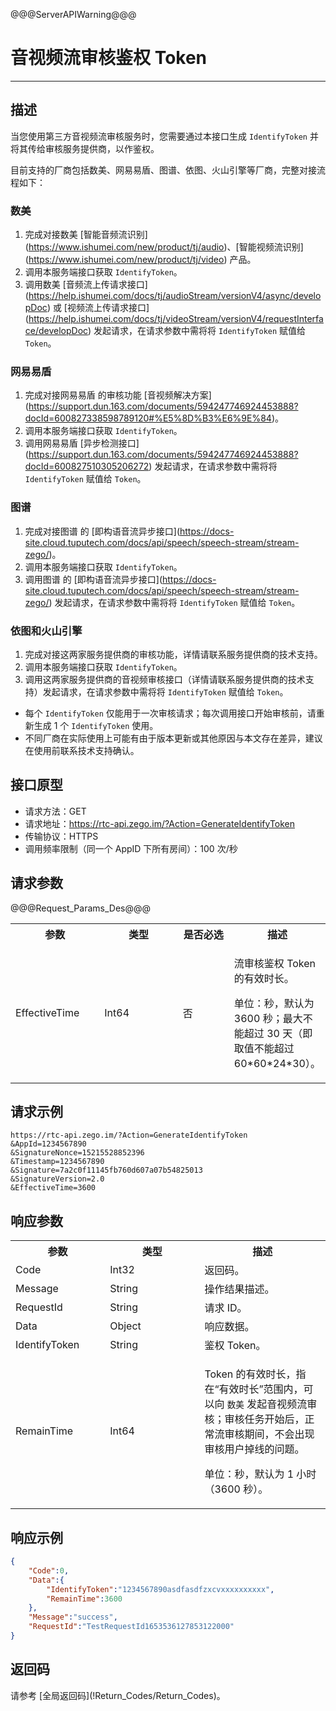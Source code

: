 <style>
table th:nth-of-type(1) {width: 30%;}
table th:nth-of-type(2) {width: 30%;}
table {width: 100%;}
</style>

@@@ServerAPIWarning@@@

# 音视频流审核鉴权 Token

- - -

## 描述

当您使用第三方音视频流审核服务时，您需要通过本接口生成 `IdentifyToken` 并将其传给审核服务提供商，以作鉴权。

目前支持的厂商包括数美、网易易盾、图谱、依图、火山引擎等厂商，完整对接流程如下：

### 数美

1. 完成对接数美 [智能音频流识别\](https://www.ishumei.com/new/product/tj/audio)、[智能视频流识别\](https://www.ishumei.com/new/product/tj/video) 产品。
2. 调用本服务端接口获取 `IdentifyToken`。
3. 调用数美 [音频流上传请求接口\](https://help.ishumei.com/docs/tj/audioStream/versionV4/async/developDoc) 或 [视频流上传请求接口\](https://help.ishumei.com/docs/tj/videoStream/versionV4/requestInterface/developDoc) 发起请求，在请求参数中需将将 `IdentifyToken` 赋值给 `Token`。

### 网易易盾

1. 完成对接网易易盾 的审核功能 [音视频解决方案\](https://support.dun.163.com/documents/594247746924453888?docId=600827338598789120#%E5%8D%B3%E6%9E%84)。
2. 调用本服务端接口获取 `IdentifyToken`。
3. 调用网易易盾 [异步检测接口\](https://support.dun.163.com/documents/594247746924453888?docId=600827510305206272) 发起请求，在请求参数中需将将 `IdentifyToken` 赋值给 `Token`。

### 图谱

1. 完成对接图谱 的 [即构语音流异步接口\](https://docs-site.cloud.tuputech.com/docs/api/speech/speech-stream/stream-zego/)。
2. 调用本服务端接口获取 `IdentifyToken`。
3. 调用图谱 的 [即构语音流异步接口\](https://docs-site.cloud.tuputech.com/docs/api/speech/speech-stream/stream-zego/) 发起请求，在请求参数中需将将 `IdentifyToken` 赋值给 `Token`。

### 依图和火山引擎

1. 完成对接这两家服务提供商的审核功能，详情请联系服务提供商的技术支持。
2. 调用本服务端接口获取 `IdentifyToken`。
3. 调用这两家服务提供商的音视频审核接口（详情请联系服务提供商的技术支持）发起请求，在请求参数中需将将 `IdentifyToken` 赋值给 `Token`。


<div class="mk-warning">

- 每个 `IdentifyToken` 仅能用于一次审核请求；每次调用接口开始审核前，请重新生成 1 个 `IdentifyToken` 使用。
- 不同厂商在实际使用上可能有由于版本更新或其他原因与本文存在差异，建议在使用前联系技术支持确认。
</div>

## 接口原型

- 请求方法：GET
- 请求地址：https://rtc-api.zego.im/?Action=GenerateIdentifyToken
- 传输协议：HTTPS
- 调用频率限制（同一个 AppID 下所有房间）：100 次/秒

## 请求参数

@@@Request_Params_Des@@@

<table>
  <colgroup>
    <col width="20%">
    <col width="20%">
    <col width="20%">
    <col width="40%">
  </colgroup>
<tbody><tr>
<th>参数</th>
<th>类型</th>
<th>是否必选</th>
<th>描述</th>
</tr>
<tr>
<td>EffectiveTime</td>
<td>Int64</td>
<td>否</td>
<td><p>流审核鉴权 Token 的有效时长。</p><p>单位：秒，默认为 3600 秒；最大不能超过 30 天（即取值不能超过 60*60*24*30）。</p></td>
</tr>
</tbody></table>

## 请求示例

```
https://rtc-api.zego.im/?Action=GenerateIdentifyToken
&AppId=1234567890
&SignatureNonce=15215528852396
&Timestamp=1234567890
&Signature=7a2c0f11145fb760d607a07b54825013
&SignatureVersion=2.0
&EffectiveTime=3600
```

## 响应参数


<table class="collapsible-table" >
  <colgroup>
    <col width="30%">
    <col width="20%">
    <col width="50%">
  </colgroup>
<tbody><tr data-row-level="1">
<th>参数</th>
<th>类型</th>
<th>描述</th>
</tr>
<tr data-row-level="2">
<td>Code</td>
<td>Int32</td>
<td>返回码。</td>
</tr>
<tr data-row-level="3">
<td>Message</td>
<td>String</td>
<td>操作结果描述。</td>
</tr>
<tr data-row-level="4">
<td>RequestId</td>
<td>String</td>
<td>请求 ID。</td>
</tr>
<tr data-row-level="5" data-row-child="true">
<td>Data</td>
<td>Object</td>
<td>响应数据。</td>
</tr>
<tr data-row-level="5-1">
<td>IdentifyToken</td>
<td>String</td>
<td>鉴权 Token。</td>
</tr>
<tr data-row-level="5-2">
<td>RemainTime</td>
<td>Int64</td>
<td><p>Token 的有效时长，指在“有效时长”范围内，可以向 <code>数美</code> 发起音视频流审核；审核任务开始后，正常流审核期间，不会出现审核用户掉线的问题。</p><p>单位：秒，默认为 1 小时（3600 秒）。</p></td>
</tr>
</tbody></table>

## 响应示例

```json
{
    "Code":0,
    "Data":{
        "IdentifyToken":"1234567890asdfasdfzxcvxxxxxxxxxx",
        "RemainTime":3600
    },
    "Message":"success",
    "RequestId":"TestRequestId1653536127853122000"
}
```

## 返回码

请参考 [全局返回码\](!Return_Codes/Return_Codes)。
